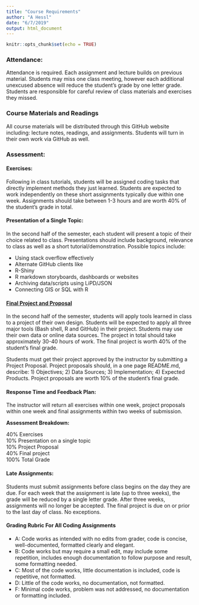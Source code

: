 ```yaml
---
title: "Course Requirements"
author: "A Hessl"
date: "6/7/2019"
output: html_document
---
```


```r
knitr::opts_chunk$set(echo = TRUE)
```


### Attendance:
Attendance is required.  Each assignment and lecture builds on previous material.  Students may miss one class meeting, however each additional unexcused absence will reduce the student’s grade by one letter grade.  Students are responsible for careful review of class materials and exercises they missed.

### Course Materials and Readings
All course materials will be distributed through this GitHub website including: lecture notes, readings, and assignments.  Students will turn in their own work via GitHub as well.

### Assessment:  

#### Exercises: 
Following in class tutorials, students will be assigned coding tasks that directly implement methods they just learned.  Students are expected to work independently on these short assignments typically due within one week.  Assignments should take between 1-3 hours and are worth 40% of the student's grade in total.  

#### Presentation of a Single Topic:
In the second half of the semester, each student will present a topic of their choice related to class.  Presentations should include background, relevance to class as well as a short tutorial/demonstration. Possible topics include:  

*	Using stack overflow effectively
*	Alternate GitHub clients like 
*	R-Shiny
*	R markdown storyboards, dashboards or websites 
*	Archiving data/scripts using LiPD/JSON
*	Connecting GIS or SQL with R

#### [Final Project and Proposal](./homework/FinalProject.html)  
In the second half of the semester, students will apply tools learned in class to a project of their own design.  Students will be expected to apply all three major tools (Bash shell, R and GitHub) in their project.  Students may use their own data or online data sources.  The project in total should take approximately 30-40 hours of work. The final project is worth 40% of the student's final grade.

Students must get their project approved by the instructor by submitting a Project Proposal. Project proposals should, in a one page README.md, describe: 1) Objectives; 2) Data Sources; 3) Implementation; 4) Expected Products.  Project proposals are worth 10% of the student's final grade.  

#### Response Time and Feedback Plan:  
The instructor will return all exercises within one week, project proposals within one week and final assignments within two weeks of submission.

__Assessment Breakdown:__
 
40% Exercises	
10% Presentation on a single topic	
10% Project Proposal	
40% Final project	
100% Total Grade	

#### Late Assignments:  
Students must submit assignments before class begins on the day they are due.  For each week that the assignment is late (up to three weeks), the grade will be reduced by a single letter grade.  After three weeks, assignments will no longer be accepted. The final project is due on or prior to the last day of class.  No exceptions.

#### Grading Rubric For All Coding Assignments

- A:	Code works as intended with no edits from grader, code is concise, well-documented, formatted clearly and elegant.  
- B:	Code works but may require a small edit, may include some repetition, includes enough documentation to follow purpose and result, some formatting needed.  
- C: 	Most of the code works, little documentation is included, code is repetitive, not formatted.  
- D: 	Little of the code works, no documentation, not formatted.  
- F: 	Minimal code works, problem was not addressed, no documentation or formatting included.

